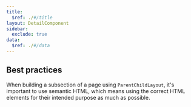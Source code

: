 ```yaml
---
title:
  $ref: ./#/title
layout: DetailComponent
sidebar:
  exclude: true
data:
  $ref: ./#/data
---
```


## Best practices

When building a subsection of a page using `ParentChildLayout`, it's important to use semantic HTML, which means using the correct HTML elements for their intended purpose as much as possible.
